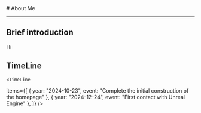 
<BaseLayout title="About">
  <BaseCard title="About">
# About Me

---

## Brief introduction

Hi

## TimeLine

    <TimeLine

items={[
{ year: "2024-10-23", event: "Complete the initial construction of the homepage" },
{ year: "2024-12-24", event: "First contact with Unreal Engine" },
]}
/>

  </BaseCard>
</BaseLayout>

